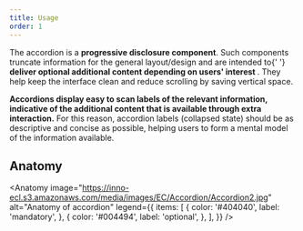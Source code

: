 ```yaml
---
title: Usage
order: 1
---
```



<Paragraph size="lead">
  The accordion is a <strong>progressive disclosure component</strong>. Such
  components truncate information for the general layout/design and are intended
  to{' '}
  <strong>
    deliver optional additional content depending on users' interest
  </strong>
  . They help keep the interface clean and reduce scrolling by saving vertical space.
</Paragraph>

**Accordions display easy to scan labels of the relevant information, indicative of the additional content that is available through extra interaction.** For this reason, accordion labels (collapsed state) should be as descriptive and concise as possible, helping users to form a mental model of the information available.

## Anatomy

<Anatomy
  image="https://inno-ecl.s3.amazonaws.com/media/images/EC/Accordion/Accordion2.jpg"
  alt="Anatomy of accordion"
  legend={{
    items: [
      {
        color: '#404040',
        label: 'mandatory',
      },
      {
        color: '#004494',
        label: 'optional',
      },
    ],
  }}
/>

<Body />
